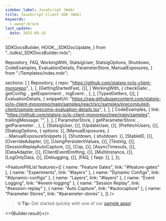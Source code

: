 ```yaml
---
sidebar_label: JavaScript (Web)
title: JavaScript Client SDK (Web)
keywords:
  - owner:brock
last_update:
  date: 2025-09-18
---
```


  SDKDocsBuilder,
  HOOK__SDKDocUpdate,
} from "../sdks/_SDKDocsBuilder.mdx";


  Repository,
  FAQ,
  WorkingWith,
  StatsigUser,
  StatsigOptions,
  Shutdown,
  CodeExamples,
  EvaluationDetails,
  ParameterStore,
  ManualExposures,
} from "./Templates/index.mdx";















  sections: [
    [
      Repository,
      {
        repo: "https://github.com/statsig-io/js-client-monorepo",
      },
    ],
    [GettingStartedFast, {}],
    [
      WorkingWith,
      {
        checkGate: <CheckGate />,
        getConfig: <GetConfig />,
        getExperiment: <GetExperiment />,
        logEvent: <LogEvent />,
      },
    ],
    [TypedGetters, {}],
    [
      EvaluationDetails,
      {
        snippetUrl:
          "https://raw.githubusercontent.com/statsig-io/js-client-monorepo/main/samples/react/src/samples/precomputed-client/sample-precomp-evaluation-details.tsx",
      },
    ],
    [
      CodeExamples,
      {
        link: "https://github.com/statsig-io/js-client-monorepo/tree/main/samples",
        trailingMessage: "",
      },
    ],
    [
      ParameterStore,
      {
        getParameterStore: <GetParameterStore />,
        getParameter: <GetParameter />,
      },
    ],
    [StatsigUser, {}],
    [UpdateUser, {}],
    [PrefetchUsers, {}],
    [StatsigOptions, { options: <Options /> }],
    [ManualExposures, { ...ManualExposureSnippets }],
    [Shutdown, { shutdown: <ShutdownSnippet /> }],
    [StableID, {}],
    [OverrideAdapter, {}],
    [UsingPersistentValues, {}],
    [Testing, {}],
    [SessionReplayAutoCapture, {}],
    [Csp, {}],
    [AsyncTimeouts, {}],
    [DataAdapter, {}],
    [ClientEventEmitting, {}],
    [MultiInstance, {}],
    [LogOnlyData, {}],
    [Debugging, {}],
    [FAQ, { faqs: <MoreFAQs /> }],
  ],
});


<FeaturePillList
  features={[
    { name: "Feature Gates", link: "#feature-gates" },
    { name: "Experiments", link: "#layers" },
    { name: "Dynamic Configs", link: "#dynamic-configs" },
    { name: "Layers", link: "#layers" },
    { name: "Event Logging", link: "#event-logging" },
    { name: "Session Replay", link: "#session-replay" },
    { name: "Auto Capture", link: "#autocapture" },
    { name: "Parameter Stores", link: "#parameter-stores" },
  ]}
/>

> **💡 Tip:** Get started quickly with one of our [sample apps](https://github.com/statsig-io/js-client-monorepo/tree/main/samples)!

<>{Builder.result}</>

